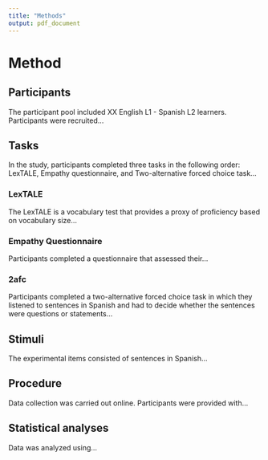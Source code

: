 ```yaml
---
title: "Methods"
output: pdf_document
---
```


# Method

## Participants

The participant pool included XX English L1 - Spanish L2 learners.
Participants were recruited... 

## Tasks

In the study, participants completed three tasks in the following order: LexTALE, Empathy questionnaire, and Two-alternative forced choice task... 

### LexTALE

The LexTALE is a vocabulary test that provides a proxy of proficiency based on vocabulary size...

### Empathy Questionnaire

Participants completed a questionnaire that assessed their... 

### 2afc

Participants completed a two-alternative forced choice task in which they listened to sentences in Spanish and had to decide whether the sentences were questions or statements...

## Stimuli

The experimental items consisted of sentences in Spanish...

## Procedure

Data collection was carried out online. 
Participants were provided with...

## Statistical analyses

Data was analyzed using... 

